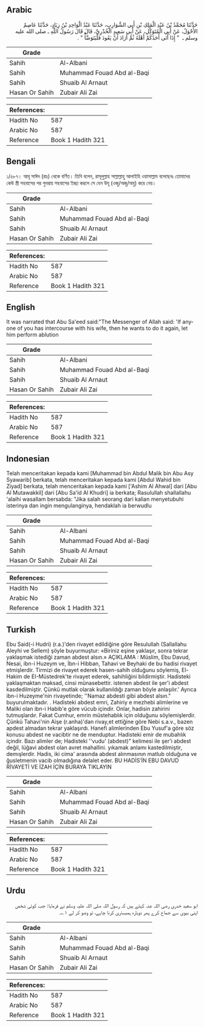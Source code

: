 ## Arabic


<div dir="rtl" lang="ar" style={{fontSize:'larger',backgroundColor:'#f8f9fa',padding:20}}>
حَدَّثَنَا مُحَمَّدُ بْنُ عَبْدِ الْمَلِكِ بْنِ أَبِي الشَّوَارِبِ، حَدَّثَنَا عَبْدُ الْوَاحِدِ بْنُ زِيَادٍ، حَدَّثَنَا عَاصِمٌ الأَحْوَلُ، عَنْ أَبِي الْمُتَوَكِّلِ، عَنْ أَبِي سَعِيدٍ الْخُدْرِيِّ، قَالَ قَالَ رَسُولُ اللَّهِ ـ صلى الله عليه وسلم ـ ‏ "‏ إِذَا أَتَى أَحَدُكُمْ أَهْلَهُ ثُمَّ أَرَادَ أَنْ يَعُودَ فَلْيَتَوَضَّأْ ‏"‏ ‏.‏
</div>
<div style={{backgroundColor:'#f8f9fa',padding:20, marginBottom: 10}}><table> <thead> <tr> <th>Grade</th> <th></th> </tr> </thead> <tbody> <tr><td>Sahih</td><td>Al-Albani</td></tr><tr><td>Sahih</td><td>Muhammad Fouad Abd al-Baqi</td></tr><tr><td>Sahih</td><td>Shuaib Al Arnaut</td></tr><tr><td>Hasan Or Sahih</td><td>Zubair Ali Zai</td></tr></tbody></table><table> <thead> <tr> <th>References:</th> <th></th> </tr> </thead> <tbody><tr><td>Hadith No</td><td>587</td></tr><tr><td>Arabic No</td><td>587</td></tr><tr><td>Reference</td><td>Book 1 Hadith 321</td></tr></tbody></table></div>

## Bengali


<div dir="ltr" lang="bn" style={{fontSize:'larger',backgroundColor:'#f8f9fa',padding:20}}>
১/৫৮৭। আবূ সাঈদ (রাঃ) থেকে বর্ণিত। তিনি বলেন, রাসূলুল্লাহ সাল্লাল্লাহু আলাইহি ওয়াসাল্লাম বলেছেনঃ তোমাদের কেউ স্ত্রী সহবাসের পর পুনরায় সহবাসের ইচ্ছা করলে সে যেন উযূ (ওজু/অজু/অযু) করে নেয়।
</div>
<div style={{backgroundColor:'#f8f9fa',padding:20, marginBottom: 10}}><table> <thead> <tr> <th>Grade</th> <th></th> </tr> </thead> <tbody> <tr><td>Sahih</td><td>Al-Albani</td></tr><tr><td>Sahih</td><td>Muhammad Fouad Abd al-Baqi</td></tr><tr><td>Sahih</td><td>Shuaib Al Arnaut</td></tr><tr><td>Hasan Or Sahih</td><td>Zubair Ali Zai</td></tr></tbody></table><table> <thead> <tr> <th>References:</th> <th></th> </tr> </thead> <tbody><tr><td>Hadith No</td><td>587</td></tr><tr><td>Arabic No</td><td>587</td></tr><tr><td>Reference</td><td>Book 1 Hadith 321</td></tr></tbody></table></div>

## English


<div dir="ltr" lang="en" style={{fontSize:'larger',backgroundColor:'#f8f9fa',padding:20}}>
It was narrated that Abu Sa'eed said:"The Messenger of Allah said: 'If anyone of you has intercourse with his wife, then he wants to do it again, let him perform ablution
</div>
<div style={{backgroundColor:'#f8f9fa',padding:20, marginBottom: 10}}><table> <thead> <tr> <th>Grade</th> <th></th> </tr> </thead> <tbody> <tr><td>Sahih</td><td>Al-Albani</td></tr><tr><td>Sahih</td><td>Muhammad Fouad Abd al-Baqi</td></tr><tr><td>Sahih</td><td>Shuaib Al Arnaut</td></tr><tr><td>Hasan Or Sahih</td><td>Zubair Ali Zai</td></tr></tbody></table><table> <thead> <tr> <th>References:</th> <th></th> </tr> </thead> <tbody><tr><td>Hadith No</td><td>587</td></tr><tr><td>Arabic No</td><td>587</td></tr><tr><td>Reference</td><td>Book 1 Hadith 321</td></tr></tbody></table></div>

## Indonesian


<div dir="ltr" lang="id" style={{fontSize:'larger',backgroundColor:'#f8f9fa',padding:20}}>
Telah menceritakan kepada kami [Muhammad bin Abdul Malik bin Abu Asy Syawarib] berkata, telah menceritakan kepada kami [Abdul Wahid bin Ziyad] berkata, telah menceritakan kepada kami ['Ashim Al Ahwal] dari [Abu Al Mutawakkil] dari [Abu Sa'id Al Khudri] ia berkata; Rasulullah shallallahu 'alaihi wasallam bersabda: "Jika salah seorang dari kalian menyetubuhi isterinya dan ingin mengulanginya, hendaklah ia berwudlu
</div>
<div style={{backgroundColor:'#f8f9fa',padding:20, marginBottom: 10}}><table> <thead> <tr> <th>Grade</th> <th></th> </tr> </thead> <tbody> <tr><td>Sahih</td><td>Al-Albani</td></tr><tr><td>Sahih</td><td>Muhammad Fouad Abd al-Baqi</td></tr><tr><td>Sahih</td><td>Shuaib Al Arnaut</td></tr><tr><td>Hasan Or Sahih</td><td>Zubair Ali Zai</td></tr></tbody></table><table> <thead> <tr> <th>References:</th> <th></th> </tr> </thead> <tbody><tr><td>Hadith No</td><td>587</td></tr><tr><td>Arabic No</td><td>587</td></tr><tr><td>Reference</td><td>Book 1 Hadith 321</td></tr></tbody></table></div>

## Turkish


<div dir="ltr" lang="tr" style={{fontSize:'larger',backgroundColor:'#f8f9fa',padding:20}}>
Ebu Said(-i Hudri) (r.a.)'den rivayet edildiğine göre Resulullah (Sallallahu Aleyhi ve Sellem) şöyle buyurmuştur: «Biriniz eşine yaklaşır, sonra tekrar yaklaşmak istediği zaman abdest alsın.» AÇIKLAMA : Müslim, Ebu Davud, Nesai, ibn-i Huzeym ve, İbn-i Hibban, Tahavi ve Beyhaki de bu hadisi rivayet etmişlerdir. Tirmizi de rivayet ederek hasen-sahih olduğunu söylemiş, El-Hakim de EI-Müstedrek'te rivayet ederek, sahihliğini bildirmiştir. Hadisteki yaklaşmaktan maksad, cinsi münasebettir. istenen abdest ile şer'i abdest kasdedilmiştir. Çünkü mutlak olarak kullanıldığı zaman böyle anlaşılır.' Ayrıca ibn-i Huzeyme'nin rivayetinde; ''Namaz abdesti gibi abdest alsın." buyurulmaktadır. . Hadisteki abdest emri, Zahiriy e mezhebi alimlerine ve Maliki olan ibn-i Habib'e göre vücub içindir. Onlar, hadisin zahirini tutmuşlardır. Fakat Cumhur, emrin müstehablık için olduğunu söylemişlerdir. Çünkü Tahavi'nin Aişe (r.anha)'dan rivay,et ettiğine göre Nebi s.a.v., bazen apdest almadan tekrar yaklaşırdı. Hanefi alimlerinden Ebu Yusuf'a göre söz konusu abdest ne vacibtir ne de menduptur. Hadisteki emir de mubahlık içindir. Bazı alimler de; Hadisteki ''vudu' (abdest)" kelimesi ile şer'i abdest değil, lüğavi abdest olan avret mahallini. yıkamak anlamı kastedilmiştir, demışlerdir. Hadis, iki cima' arasında abdest alınmasının matlub olduğuna ve ğusletmenin vacib olmadığına delalet eder. BU HADİS’İN EBU DAVUD RİVAYETİ VE İZAH İÇİN BURAYA TIKLAYIN
</div>
<div style={{backgroundColor:'#f8f9fa',padding:20, marginBottom: 10}}><table> <thead> <tr> <th>Grade</th> <th></th> </tr> </thead> <tbody> <tr><td>Sahih</td><td>Al-Albani</td></tr><tr><td>Sahih</td><td>Muhammad Fouad Abd al-Baqi</td></tr><tr><td>Sahih</td><td>Shuaib Al Arnaut</td></tr><tr><td>Hasan Or Sahih</td><td>Zubair Ali Zai</td></tr></tbody></table><table> <thead> <tr> <th>References:</th> <th></th> </tr> </thead> <tbody><tr><td>Hadith No</td><td>587</td></tr><tr><td>Arabic No</td><td>587</td></tr><tr><td>Reference</td><td>Book 1 Hadith 321</td></tr></tbody></table></div>

## Urdu


<div dir="rtl" lang="ur" style={{fontSize:'larger',backgroundColor:'#f8f9fa',padding:20}}>
ابو سعید خدری رضی اللہ عنہ کہتے ہیں کہ رسول اللہ صلی اللہ علیہ وسلم نے فرمایا: جب کوئی شخص اپنی بیوی سے جماع کرے پھر دوبارہ ہمبستری کرنا چاہے، تو وضو کر لے ۱؎۔
</div>
<div style={{backgroundColor:'#f8f9fa',padding:20, marginBottom: 10}}><table> <thead> <tr> <th>Grade</th> <th></th> </tr> </thead> <tbody> <tr><td>Sahih</td><td>Al-Albani</td></tr><tr><td>Sahih</td><td>Muhammad Fouad Abd al-Baqi</td></tr><tr><td>Sahih</td><td>Shuaib Al Arnaut</td></tr><tr><td>Hasan Or Sahih</td><td>Zubair Ali Zai</td></tr></tbody></table><table> <thead> <tr> <th>References:</th> <th></th> </tr> </thead> <tbody><tr><td>Hadith No</td><td>587</td></tr><tr><td>Arabic No</td><td>587</td></tr><tr><td>Reference</td><td>Book 1 Hadith 321</td></tr></tbody></table></div>